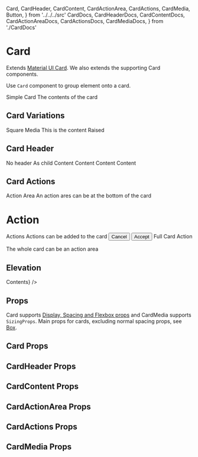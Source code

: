   Card,
  CardHeader,
  CardContent,
  CardActionArea,
  CardActions,
  CardMedia,
  Button,
} from '../../../src'
  CardDocs,
  CardHeaderDocs,
  CardContentDocs,
  CardActionAreaDocs,
  CardActionsDocs,
  CardMediaDocs,
} from './CardDocs'

<Meta title="components|Card" component={Card} />

# Card

Extends [Material UI Card](https://material-ui.com/components/cards/). We also extends the supporting Card components.

Use `Card` component to group element onto a card.

<Preview>
  <Story name="default">
    <Card>
      <CardHeader>Simple Card</CardHeader>
      <CardContent>The contents of the card</CardContent>
    </Card>
  </Story>
</Preview>

## Card Variations

<Preview>
  <Story name="square">
    <Card m={4} square={true}>
      <CardHeader>Square</CardHeader>
    </Card>
  </Story>
  <Story name="image">
    <Card m={4}>
      <CardMedia image={bgImage} title="Committed image">
        <CardHeader>Media</CardHeader>
        <CardContent>This is the content</CardContent>
      </CardMedia>
    </Card>
  </Story>
  <Story name="raised">
    <Card m={4} raised={true}>
      <CardHeader>Raised</CardHeader>
    </Card>
  </Story>
</Preview>

## Card Header

<Preview>
  <Story name="no header">
    <Card m={4} width={[1, 1 / 2]}>
      <CardContent>No header</CardContent>
    </Card>
  </Story>
  <Story name="header as child">
    <Card m={4} width={[1, 1 / 2]}>
      <CardHeader>As child</CardHeader>
      <CardContent>Content</CardContent>
    </Card>
  </Story>
  <Story name="header as title">
    <Card m={4} width={[1, 1 / 2]}>
      <CardHeader title="header as title" />
      <CardContent>Content</CardContent>
    </Card>
  </Story>
  <Story name="header and subheader">
    <Card m={4} width={[1, 1 / 2]}>
      <CardHeader title="Title" subheader="and subheader" />
      <CardContent>Content</CardContent>
    </Card>
  </Story>
  <Story name="header with avatar">
    <Card m={4} width={[1, 1 / 2]}>
      <CardHeader avatar={'A'} title="Avatar" />
      <CardContent>Content</CardContent>
    </Card>
  </Story>
</Preview>

## Card Actions

<Preview>
  <Story name="action area">
    <Card m={4} width={[1, null, 1 / 3]}>
      <CardHeader>Action Area</CardHeader>
      <CardContent>An action ares can be at the bottom of the card</CardContent>
      <CardActionArea onClick={action('action')}>
        <h1 style={{ textAlign: 'center' }}>Action</h1>
      </CardActionArea>
    </Card>
  </Story>
  <Story name="action buttons">
    <Card m={4} width={[1, null, 1 / 3]}>
      <CardHeader>Actions</CardHeader>
      <CardContent>Actions can be added to the card</CardContent>
      <CardActions>
        <Button color={'default'} variant={'text'} onClick={action('cancel')}>
          Cancel
        </Button>
        <Button color={'primary'} onClick={action('accept')}>
          Accept
        </Button>
      </CardActions>
    </Card>
  </Story>
  <Story name="action full">
    <Card m={4} width={[1, null, 1 / 3]}>
      <CardActionArea onClick={action('full')}>
        <CardMedia height="120px" image={bgImage} title="Committed image" />
        <CardHeader>Full Card Action</CardHeader>
        <CardContent>
          <p>The whole card can be an action area</p>
        </CardContent>
      </CardActionArea>
    </Card>
  </Story>
</Preview>

## Elevation

<Preview>
  <Cartesian
    component={Card}
    margin={4}
    elevation={[0, 1, 2, 3, 4, 6]}
    children={<CardContent>Contents</CardContent>}
  />
</Preview>

## Props

Card supports [Display, Spacing and Flexbox props](/components/?path=/docs/design-system-positioning--page) and CardMedia supports `SizingProps`.
Main props for cards, excluding normal spacing props, see [Box](/components/box).

## Card Props

<Props of={CardDocs} />

## CardHeader Props

<Props of={CardHeaderDocs} />

## CardContent Props

<Props of={CardContentDocs} />

## CardActionArea Props

<Props of={CardActionAreaDocs} />

## CardActions Props

<Props of={CardActionsDocs} />

## CardMedia Props

<Props of={CardMediaDocs} />
